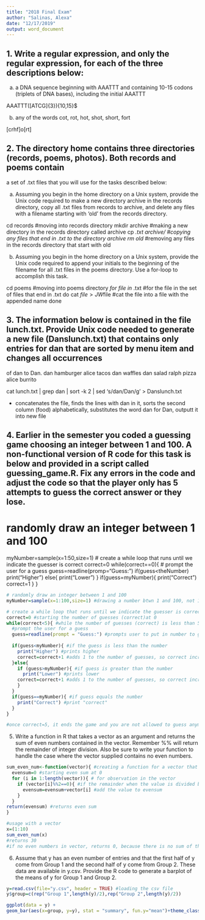 ---
title: "2018 Final Exam"
author: "Salinas, Alexa"
date: "12/17/2019"
output: word_document
---

## 1. Write a regular expression, and only the regular expression, for each of the three descriptions below:

a. a DNA sequence beginning with AAATTT and containing 10-15 codons (triplets of DNA bases),
including the initial AAATTT

AAATTT([ATCG]{3}){10,15}$

b. any of the words cot, rot, hot, shot, short, fort

[crhf]o[rt]

## 2. The directory home contains three directories (records, poems, photos). Both records and poems contain
a set of .txt files that you will use for the tasks described below:

a. Assuming you begin in the home directory on a Unix system, provide the Unix code required to make
a new directory archive in the records directory, copy all .txt files from records to archive, and
delete any files with a filename starting with ‘old’ from the records directory.

cd records #moving into records directory
mkdir archive #making a new directory in the records directory called archive
cp *.txt archive/ #copying any files that end in .txt to the directory archive
rm old* #removing any files in the records directory that start with old

b. Assuming you begin in the home directory on a Unix system, provide the Unix code required to append
your initials to the beginning of the filename for all .txt files in the poems directory. Use a for-loop to
accomplish this task.

cd poems #moving into poems directory*
for file in *.txt #for the file in the set of files that end in .txt
do
cat $file > JW$file #cat the file into a file with the appended name
done

## 3. The information below is contained in the file lunch.txt. Provide Unix code needed to generate a new file (Danslunch.txt) that contains only entries for dan that are sorted by menu item and changes all occurrences
of dan to Dan.
dan hamburger
alice tacos
dan waffles
dan salad
ralph pizza
alice burrito

cat lunch.txt | grep dan | sort -k 2 | sed ‘s/dan/Dan/g’ > Danslunch.txt

- concatenates the file, finds the lines with dan in it, sorts the second column (food) alphabetically, substitutes the word dan for Dan, outputt it into new file

## 4. Earlier in the semester you coded a guessing game choosing an integer between 1 and 100. A non-functional version of R code for this task is below and provided in a script called guessing_game.R. Fix any errors in the code and adjust the code so that the player only has 5 attempts to guess the correct answer or they lose.

# randomly draw an integer between 1 and 100
myNumber=sample(x=1:50,size=1)
# create a while loop that runs until we indicate the guesser is correct
correct=0
while(correct==0){
# prompt the user for a guess
guess=readline(promp="Guess:")
if(guess<theNumber)
  print("Higher")
else{
  print("Lower")
}
if(guess=myNumber){
  print("Correct")
  correct=1
  }
}

```{r 4A.}

# randomly draw an integer between 1 and 100
myNumber=sample(x=1:100,size=1) #drawing a number btwn 1 and 100, not 1 and 50

# create a while loop that runs until we indicate the guesser is correct
correct=0 #starting the number of guesses (correct)at 0
while(correct<5){ #while the number of guesses (correct) is less than 5
  #prompt the user for a guess
  guess=readline(prompt = "Guess:") #prompts user to put in number to guess
  
  if(guess<myNumber){ #if the guess is less than the number
    print("Higher") #prints higher
    correct=correct+1 #adds 1 to the number of guesses, so correct increases by 1
  }else{
    if (guess>myNumber){ #if guess is greater than the number
      print("Lower") #prints lower
    correct=correct+1 #adds 1 to the number of guesses, so correct increases by 1
    }
  }
  if(guess==myNumber){ #if guess equals the number
    print("Correct") #print "correct"
  }
}

#once correct=5, it ends the game and you are not allowed to guess anymore

```

5. Write a function in R that takes a vector as an argument and returns the sum of even numbers contained
in the vector. Remember %% will return the remainder of integer division. Also be sure to write your function to handle the case where the vector supplied contains no even numbers.

```{r 5A.}

sum_even_num<-function(vector){ #creating a function for a vector that sums the even numbers
  evensum=0 #starting even sum at 0
  for (i in 1:length(vector)){ # for observation in the vector
    if (vector[i]%%2==0){ #if the remainder when the value is divided by 2 equals zero (an even number)
      evensum=evensum+vector[i] #add the value to evensum
    }
  }
return(evensum) #returns even sum
}

#usage with a vector 
x=(1:10)
sum_even_num(x)
#returns 30
#if no even numbers in vector, returns 0, because there is no sum of the even numbers

```

6. Assume that y has an even number of entries and that the first half of y come from Group 1 and the
second half of y come from Group 2. These data are available in y.csv. Provide the R code to generate a
barplot of the means of y for Group 1 and Group 2.

```{r 6A.}

y=read.csv(file="y.csv", header = TRUE) #loading the csv file
y$group=c(rep("Group 1",length(y)/2),rep("Group 2",length(y)/2))

ggplot(data = y) + 
geom_bar(aes(x=group, y=y), stat = "summary", fun.y="mean")+theme_classic()+xlab("Group")+ylab("mean of y")

```
































